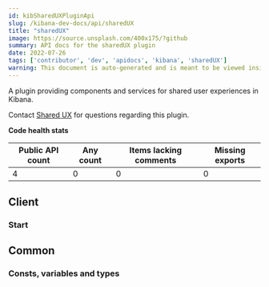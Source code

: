 ```yaml
---
id: kibSharedUXPluginApi
slug: /kibana-dev-docs/api/sharedUX
title: "sharedUX"
image: https://source.unsplash.com/400x175/?github
summary: API docs for the sharedUX plugin
date: 2022-07-26
tags: ['contributor', 'dev', 'apidocs', 'kibana', 'sharedUX']
warning: This document is auto-generated and is meant to be viewed inside our experimental, new docs system. Reach out in #docs-engineering for more info.
---
```


A plugin providing components and services for shared user experiences in Kibana.

Contact [Shared UX](https://github.com/orgs/elastic/teams/shared-ux) for questions regarding this plugin.

**Code health stats**

| Public API count  | Any count | Items lacking comments | Missing exports |
|-------------------|-----------|------------------------|-----------------|
| 4 | 0 | 0 | 0 |

## Client

### Start
<DocDefinitionList data={[sharedUXObj.client.start]}/>

## Common

### Consts, variables and types
<DocDefinitionList data={sharedUXObj.common.misc}/>

